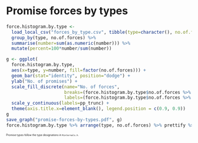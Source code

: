 # Promise forces by types

```r
force.histogram.by.type <- 
  load_local_csv("forces_by_type.csv", tibble(type=character(), no.of.forces=numeric(), number=numeric(), percent=numeric())) %>%
  group_by(type, no.of.forces) %>% 
  summarise(number=sum(as.numeric(number))) %>% 
  mutate(percent=100*number/sum(number))

g <- ggplot(
  force.histogram.by.type, 
  aes(x=type, y=number, fill=factor(no.of.forces))) + 
  geom_bar(stat="identity", position="dodge") +
  ylab("No. of promises") + 
  scale_fill_discrete(name="No. of forces",
                      breaks=(force.histogram.by.type$no.of.forces %>% unique),
                      labels=(force.histogram.by.type$no.of.forces %>% unique)) +
  scale_y_continuous(labels=pp_trunc) +
  theme(axis.title.x=element_blank(), legend.position = c(0.9, 0.9))
g
save_graph("promise-forces-by-types.pdf", g)
force.histogram.by.type %>% arrange(type, no.of.forces) %>% prettify %>% kable(col.names=c("promise code type", "forces", "number","percentage"), align="lrr")
```

<div style="font-size: 50%">
  Promise types follow the type designations in ``Rinternals.h``.
</div>
